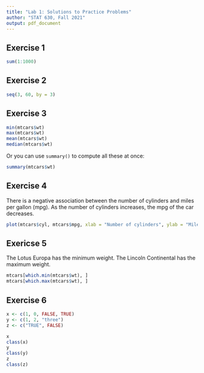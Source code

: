 ```yaml
---
title: "Lab 1: Solutions to Practice Problems"
author: "STAT 630, Fall 2021"
output: pdf_document
---
```


## Exercise 1
```r
sum(1:1000)
```

## Exercise 2
```r
seq(3, 60, by = 3)
```

## Exercise 3
```r
min(mtcars$wt)
max(mtcars$wt)
mean(mtcars$wt)
median(mtcars$wt)
```
Or you can use `summary()` to compute all these at once:
```r
summary(mtcars$wt)
```

\newpage

## Exercise 4
There is a negative association between the number of cylinders and miles per gallon (mpg).  As the number of cylinders increases, the mpg of the car decreases.
```r
plot(mtcars$cyl, mtcars$mpg, xlab = "Number of cylinders", ylab = "Miles per gallon")
```

## Exericse 5
The Lotus Europa has the minimum weight.  The Lincoln Continental has the maximum weight.
```r
mtcars[which.min(mtcars$wt), ]
mtcars[which.max(mtcars$wt), ]
```

## Exercise 6
```r
x <- c(1, 0, FALSE, TRUE)
y <- c(1, 2, "three")
z <- c("TRUE", FALSE)
```
```r
x
class(x)
y
class(y)
z
class(z)
```


